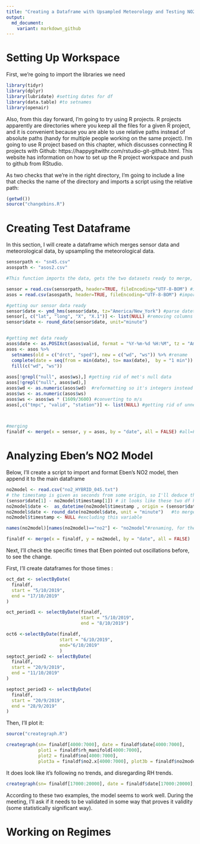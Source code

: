 ```yaml
---
title: "Creating a Dataframe with Upsampled Meteorology and Testing NO2 Model"
output: 
  md_document:
    variant: markdown_github
---
```


# Setting Up Workspace 

First, we're going to import the libraries we need 

```r

library(tidyr)
library(dplyr)
library(lubridate) #setting dates for df
library(data.table) #to setnames
library(openair)

```

Also, from this day forward, I'm going to try using R projects. R projects apparently are directories where you keep all the files for a given R project, and it is convenient because you are able to use relative paths instead of absolute paths (handy for multiple people working on the same project). I'm going to use R project based on this chapter, which discusses connecting R projects with Github: https://happygitwithr.com/rstudio-git-github.html. This website has information on how to set up the R project workspace and push to github from RStudio. 

As two checks that we're in the right directory, I'm going to include a line that checks the name of the directory and imports a script using the relative path: 

```r
(getwd())
source("changebins.R")
```



# Creating Test Dataframe 

In this section, I will create a dataframe which merges sensor data and meteorological data, by upsampling the meteorological data. 

```r
sensorpath <- "sn45.csv"
asospath <- "asos2.csv"

#This function imports the data, gets the two datasets ready to merge, sets the timezone and merges them

sensor = read.csv(sensorpath, header=TRUE, fileEncoding="UTF-8-BOM") #import sensor file
asos = read.csv(asospath, header=TRUE, fileEncoding="UTF-8-BOM") #import meteorology file

#getting our sensor data ready
sensor$date <- ymd_hms(sensor$date, tz="America/New_York") #parse datetime
sensor[, c("lat", "long", "X", "X.1")] <- list(NULL) #removing columns for speed
sensor$date <- round_date(sensor$date, unit="minute")


#getting met data ready
asos$date <- as.POSIXct(asos$valid, format = "%Y-%m-%d %H:%M", tz = "America/New_York")
asos <- asos %>%
  setnames(old = c("drct", "sped"), new = c("wd", "ws")) %>% #rename
  complete(date = seq(from = min(date), to= max(date),  by = "1 min")) %>%#make 1 minute intervals
  fill(c("wd", "ws")) 
  
asos[!grepl("null", asos$ws),] #getting rid of met's null data
asos[!grepl("null", asos$wd),]
asos$wd <- as.numeric(asos$wd)  #reformatting so it's integers instead of strings
asos$ws <- as.numeric(asos$ws)
asos$ws <- asos$ws * (1609/3600) #converting to m/s
asos[,c("tmpc", "valid", "station")] <- list(NULL) #getting rid of unnecessary variables


  
#merging
finaldf <- merge(x = sensor, y = asos, by = "date", all = FALSE) #all=FALSE gets rid of datapoints if one of the two datasets don't have them


```


# Analyzing Eben's NO2 Model 

Below, I'll create a script to import and format Eben's NO2 model, then append it to the main dataframe

```r
no2model <- read.csv("no2_HYBRID_045.txt") 
# the timestamp is given as seconds from some origin, so I'll deduce the origin
(sensor$date[1] - no2model$timestamp[1]) # it looks like these two df have the same length, so the origin should be the date subtracted by this
no2model$date <-  as_datetime(no2model$timestamp , origin = (sensor$date[1] - no2model$timestamp[1])) 
no2model$date <- round_date(no2model$date, unit = "minute")   #to merge with finaldf
no2model$timestamp <- NULL #excluding this variable

names(no2model)[names(no2model)=="no2"] <- "no2model"#renaming, for the merge

finaldf <- merge(x = finaldf, y = no2model, by = "date", all = FALSE)


```


Next, I'll check the specific times that Eben pointed out oscillations before, to see the change. 

First, I'll create dataframes for those times : 

```r

oct_dat <- selectByDate(
  finaldf,
  start = "5/10/2019",
  end = "17/10/2019"
)

oct_period1 <- selectByDate(finaldf,
                            start = "5/10/2019",
                            end = "8/10/2019")

oct6 <-selectByDate(finaldf, 
                    start = "6/10/2019",
                    end="6/10/2019"
                    ) 
septoct_period2 <- selectByDate(
  finaldf, 
  start = "20/9/2019", 
  end = "11/10/2019"
)

septoct_period3 <- selectByDate(
  finaldf,
  start = "20/9/2019",
  end = "28/9/2019"
)


```

Then, I'll plot it: 

```r

source("creategraph.R")

creategraph(sn= finaldf[4000:7000], date = finaldf$date[4000:7000],
            plot1 = finaldf$rh_manifold[4000:7000], 
            plot2 = finaldf$no[4000:7000], 
            plot3a = finaldf$no2.x[4000:7000], plot3b = finaldf$no2model[4000:7000])
```

It does look like it's following no trends, and disregarding RH trends. 

```r

creategraph(sn= finaldf[17000:20000], date = finaldf$date[17000:20000], plot1 = finaldf$rh_manifold[17000:20000], plot2 = finaldf$no[17000:20000], plot3a = finaldf$no2.x[17000:20000], plot3b = finaldf$no2model[17000:20000])

```

According to these two examples, the model seems to work well. During the meeting, I'll ask if it needs to be validated in some way that proves it validity (some statistically significant way).

# Working on Regimes 